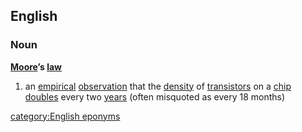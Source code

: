 ==English==
===Noun===
{{wikipedia}}
'''[[Moore]]’s [[law]]'''
#{{computing}} an [[empirical]] [[observation]] that the [[density]] of [[transistor]]s on a [[chip]] [[double]]s every two [[year]]s (often misquoted as every 18 months)

[[category:English eponyms]]